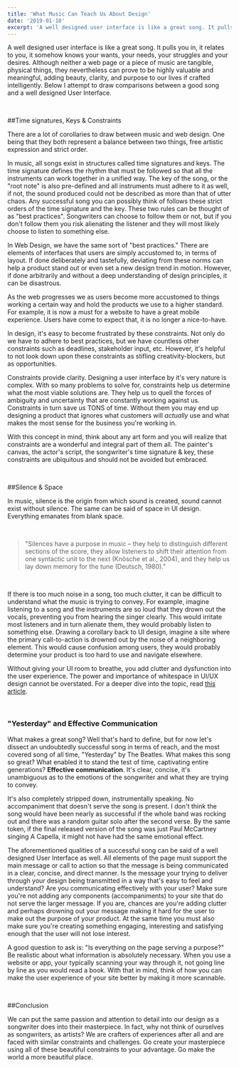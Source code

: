 ```yaml
---
title: 'What Music Can Teach Us About Design'
date: '2019-01-10'
excerpt: 'A well designed user interface is like a great song. It pulls you in, it relates to you, it somehow knows your wants, your needs, your struggles and your desires. Although neither a web page or a piece of music are tangible, physical things, they nevertheless can prove to be highly valuable and meaningful, adding beauty, clarity, and purpose to our lives if crafted intelligently.'
---
```


A well designed user interface is like a great song. It pulls you in, it relates to you, it somehow knows your wants, your needs, your struggles and your desires. Although neither a web page or a piece of music are tangible, physical things, they nevertheless can prove to be highly valuable and meaningful, adding beauty, clarity, and purpose to our lives if crafted intelligently. Below I attempt to draw comparisons between a good song and a well designed User Interface.

<br />

##Time signatures, Keys & Constraints

There are a lot of corollaries to draw between music and web design. One being that they both represent a balance between two things, free artistic expression and strict order.

In music, all songs exist in structures called time signatures and keys. The time signature defines the rhythm that must be followed so that all the instruments can work together in a unified way. The key of the song, or the "root note" is also pre-defined and all instruments must adhere to it as well, if not, the sound produced could not be described as more than that of utter chaos. Any successful song you can possibly think of follows these strict orders of the time signature and the key. These two rules can be thought of as "best practices". Songwriters can choose to follow them or not, but if you don't follow them you risk alienating the listener and they will most likely choose to listen to something else.

In Web Design, we have the same sort of "best practices." There are elements of interfaces that users are simply accustomed to, in terms of layout. If done deliberately and tastefully, deviating from these norms can help a product stand out or even set a new design trend in motion. However, if done arbitrarily and without a deep understanding of design principles, it can be disastrous.

As the web progresses we as users become more accustomed to things working a certain way and hold the products we use to a higher standard. For example, it is now a must for a website to have a great mobile experience. Users have come to expect that, it is no longer a nice-to-have.

In design, it's easy to become frustrated by these constraints. Not only do we have to adhere to best practices, but we have countless other constraints such as deadlines, stakeholder input, etc. However, it's helpful to not look down upon these constraints as stifling creativity-blockers, but as opportunities.

Constraints provide clarity. Designing a user interface by it's very nature is complex. With so many problems to solve for, constraints help us determine what the most viable solutions are. They help us to quell the forces of ambiguity and uncertainty that are constantly working against us. Constraints in turn save us TONS of time. Without them you may end up designing a product that ignores what customers will _actually_ use and what makes the most sense for the business you're working in.

With this concept in mind, think about any art form and you will realize that constraints are a wonderful and integral part of them all. The painter's canvas, the actor's script, the songwriter's time signature & key, these constraints are ubiquitous and should not be avoided but embraced.

<br />

##Silence & Space

In music, silence is the origin from which sound is created, sound cannot exist without silence. The same can be said of space in UI design. Everything emanates from blank space.

<br />

> "Silences have a purpose in music – they help to distinguish different sections of the score, they allow listeners to shift their attention from one syntactic unit to the next (Knösche et al., 2004), and they help us lay down memory for the tune (Deutsch, 1980)."

<br />

If there is too much noise in a song, too much clutter, it can be difficult to understand what the music is trying to convey. For example, imagine listening to a song and the instruments are so loud that they drown out the vocals, preventing you from hearing the singer clearly. This would irritate most listeners and in turn alienate them, they would probably listen to something else. Drawing a corollary back to UI design, imagine a site where the primary call-to-action is drowned out by the noise of a neighboring element. This would cause confusion among users, they would probably determine your product is too hard to use and navigate elsewhere.

Without giving your UI room to breathe, you add clutter and dysfunction into the user experience. The power and importance of whitespace in UI/UX design cannot be overstated. For a deeper dive into the topic, read <a href="https://uxplanet.org/the-power-of-whitespace-a1a95e45f82b" target="_blank" rel="noopener noreferrer">this article</a>.

<br />

### "Yesterday" and Effective Communication

What makes a great song? Well that's hard to define, but for now let's dissect an undoubtedly successful song in terms of reach, and the most covered song of all time, "Yesterday" by The Beatles. What makes this song so great? What enabled it to stand the test of time, captivating entire generations? **Effective communication**. It's clear, concise, it's unambiguous as to the emotions of the songwriter and what they are trying to convey.

It's also completely stripped down, instrumentally speaking. No accompaniment that doesn't serve the song is present. I don't think the song would have been nearly as successful if the whole band was rocking out and there was a random guitar solo after the second verse. By the same token, if the final released version of the song was just Paul McCartney singing A Capella, it might not have had the same emotional effect.

The aforementioned qualities of a successful song can be said of a well designed User Interface as well. All elements of the page must support the main message or call to action so that the message is being communicated in a clear, concise, and direct manner. Is the message your trying to deliver through your design being transmitted in a way that's easy to feel and understand? Are you communicating effectively with your user? Make sure you're not adding any components (accompaniments) to your site that do not serve the larger message. If you are, chances are you're adding clutter and perhaps drowning out your message making it hard for the user to make out the purpose of your product. At the same time you must also make sure you're creating something engaging, interesting and satisfying enough that the user will not lose interest.

A good question to ask is: "Is everything on the page serving a purpose?" Be realistic about what information is absolutely necessary. When you use a website or app, your typically scanning your way through it, not going line by line as you would read a book. With that in mind, think of how you can make the user experience of your site better by making it more scannable.

<br />

##Conclusion

We can put the same passion and attention to detail into our design as a songwriter does into their masterpiece. In fact, why not think of ourselves as songwriters, as artists? We are crafters of experiences after all and are faced with similar constraints and challenges. Go create your masterpiece using all of these beautiful constraints to your advantage. Go make the world a more beautiful place.

<br />
